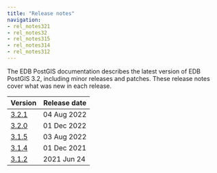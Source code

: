 ```yaml
---
title: "Release notes"
navigation:
- rel_notes321
- rel_notes32
- rel_notes315
- rel_notes314
- rel_notes312
---
```

The EDB PostGIS documentation describes the latest version of EDB PostGIS 3.2, 
including minor releases and patches. These release notes 
cover what was new in each release. 

|         Version          | Release date |
| ------------------------ | ------------ |
| [3.2.1](rel_notes321)    | 04 Aug 2022 |
| [3.2.0](rel_notes32)     | 01 Dec 2022 |
| [3.1.5](rel_notes315) | 03 Aug 2022|
| [3.1.4](rel_notes314) | 01 Dec 2021|
| [3.1.2](rel_notes312) | 2021 Jun 24|





